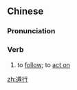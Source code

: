 ==Chinese==
{{zh-forms}}

===Pronunciation===
{{zh-pron
|m=zūnxíng
|c=zeon1 hang4
|mn=qz,tw,xm,zz:chun-hêng
|cat=verb
}}

===Verb===
{{zh-verb}}

# to [[follow]]; to [[act on]]

[[zh:遵行]]